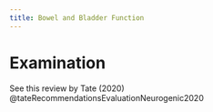 ```yaml
---
title: Bowel and Bladder Function
---
```




# Examination

See this review by Tate (2020) @tateRecommendationsEvaluationNeurogenic2020